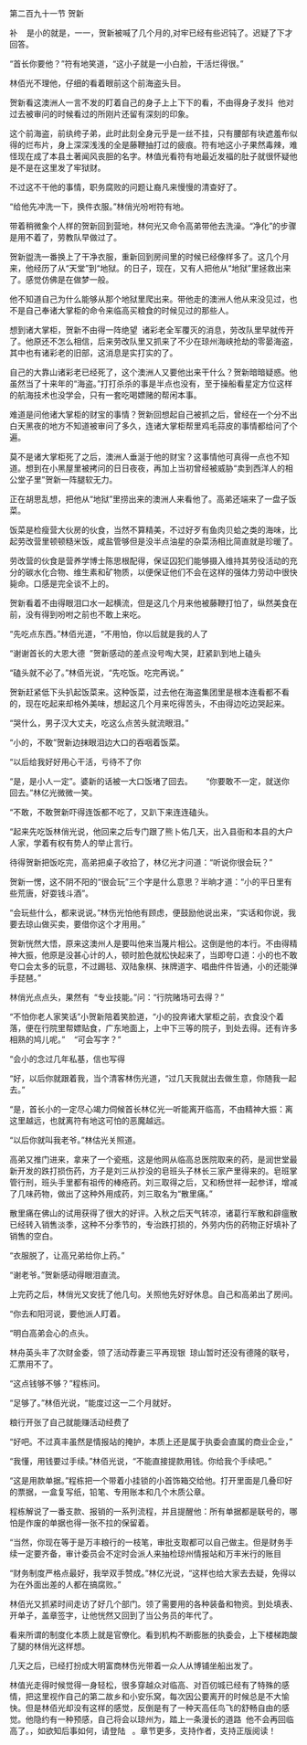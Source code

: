 

第二百九十一节 贺新

补    是小的就是，一一，贺新被喊了几个月的,对牢已经有些迟钝了。迟疑了下才回答。

“首长你要他？”符有地笑道，“这小子就是一小白脸，干活烂得很。”

林佰光不理他，仔细的看着眼前这个前海盗头目。

贺新看这澳洲人一言不发的盯着自己的身子上上下下的看，不由得身子发抖  他对过去被审问的时候看过的所刚片还留有深刻的印象。

这个前海盗，前纨绔子弟，此时此刻全身元乎是一丝不挂，只有腰部有块遮羞布似得的烂布片，身上深深浅浅的全是藤鞭抽打过的疲痕。符有地这小子果然毒辣，难怪现在成了本县土著闻风丧胆的名字。林值光看符有地最近发福的肚子就很怀疑他是不是在这里发了牢狱财。

不过这不干他的事情，职务腐败的问题让裔凡来慢慢的清查好了。

“给他先冲洗一下，换件衣服。”林俏光吩咐符有地。

带着稍微象个人样的贺新回到营地，林何光又命令高弟带他去洗澡。“净化”的步骤是用不着了，劳教队早做过了。

贺新盥洗一番换上了干净衣服，重新回到房间里的时候已经像样多了。这几个月来，他经历了从“天堂”到“地狱。的日子，现在，又有人把他从“地狱”里拯救出来了。感觉仿佛是在做梦一般。

他不知道自己为什么能够从那个地狱里爬出来。带他走的澳洲人他从来没见过，也不是自己奉诸大掌柜的命令来临高买粮食的时候见过的那些人。

想到诸大掌柜，贺新不由得一阵绝望  诸彩老全军覆灭的消息，劳改队里早就传开了。他原还不怎么相信，后来劳改队里又抓来了不少在琼州海峡抢劫的零晏海盗，其中也有诸彩老的旧部，这消息是实打实的了。

自己的大靠山诸彩老已经死了，这个澳洲人又要他出来干什么？贺新暗暗疑惑。他虽然当了十来年的“海盗。”打打杀杀的事是半点也没有，至于操船看星定方位这样的航海技术也没学会，只有一套吃喝嫖赌的帮闲本事。

难道是问他诸大掌柜的财宝的事情？贺新回想起自己被抓之后，曾经在一个分不出白天黑夜的地方不知道被审问了多久，连诸大掌柜帮里鸡毛蒜皮的事情都给问了个遍。

莫不是诸大掌柜死了之后，澳洲人垂涎于他的财宝？这事情他可真得一点也不知道。想到在小黑屋里被拷问的日日夜夜，再加上当初曾经被威胁“卖到西洋人的相公堂子里”贺新一阵腿软无力。

正在胡思乱想，把他从“地狱”里捞出来的澳洲人来看他了。高弟还端来了一盘子饭菜。

饭菜是检瘦营大伙房的伙食，当然不算精美，不过好歹有鱼肉贝蛤之类的海味，比起劳改营里顿顿糙米饭，咸盐管够但是没半点油星的杂菜汤相比简直就是珍暖了。

劳改营的伙食是营养学博士陈思根配得，保证囚犯们能够摄入维持其劳役活动的充分的碳水化合物、维生素和矿物质，以便保证他们不会在这样的强体力劳动中很快毙命。口感是完全谈不上的。

贺新看着不由得眼泪口水一起横流，但是这几个月来他被藤鞭打怕了，纵然美食在前，没有得到吩咐之前也不敢上来吃。

“先吃点东西。”林佰光道，“不用怕，你以后就是我的人了

“谢谢首长的大恩大德  ”贺新感动的差点没号啕大哭，赶紧趴到地上磕头

“磕头就不必了。”林佰光说，“先吃饭。吃完再说。”

贺新赶紧低下头扒起饭菜来。这种饭菜，过去他在海盗集团里是根本连看都不看的，现在吃起来却格外美味，想起这几个月来吃得苦头，不由得边吃边哭起来。

“哭什么，男子汉大丈夫，吃这么点苦头就流眼泪。”

“小的，不敢”贺新边抹眼泪边大口的吞咽着饭菜。

“以后给我好好用心干活，亏待不了你

“是，是小人一定”。婆新的话被一大口饭堵了回去。      “你要敢不一定，就送你回去。”林亿光微微一笑。

“不敢，不敢贺新吓得连饭都不吃了，又趴下来连连磕头。

“起来先吃饭林俏光说，他回来之后专门跟了熊卜佑几天，出入县衙和本县的大户人家，学着有权有势人的举止言行。

待得贺新把饭吃完，高弟把桌子收拾了，林亿光才问道：“听说你很会玩？”

贺新一愣，这不阴不阳的“很会玩”三个字是什么意思？半晌才道：“小的平日里有些荒唐，好耍钱斗酒”。

“会玩些什么，都来说说。”林伤光怕他有顾虑，便鼓励他说出来，“实话和你说，我要去琼山做买卖，要借你这个才用用。”

贺新恍然大悟，原来这澳州人是要叫他来当蔑片相公。这倒是他的本行。不由得精神大振，他原是没甚心计的人，顿时脸色就松快起来了，当即夸口道：小的也不敢夸口会太多的玩意，不过踢毯、双陆象棋、抹牌道字、唱曲件件皆通，小的还能弹手琵琶。”

林俏光点点头，果然有  “专业技能。”问：“行院赌场可去得？”

“不怕你老人家笑话”小贺新陪着笑脸道，“小的投奔诸大掌柜之前，衣食没个着落，便在行院里帮嫖贴食，广东地面上，上中下三等的院子，到处去得。还有许多相熟的鸠儿呢。”    “可会写字？”

“会小的念过几年私基，信也写得

“好，以后你就跟着我，当个清客林伤光道，“过几天我就出去做生意，你随我一起去。”

“是，首长小的一定尽心竭力伺候首长林亿光一听能离开临高，不由精神大振：离这里越远，也就离符有地这可怕的恶魔越远。

“以后你就叫我老爷。”林估光关照道。

高弟又推门进来，拿来了一个瓷瓶，这是他网从临高总医院取来的药，是润世堂最新开发的跌打损伤药，方子是刘三从抄没的皂班头子林长三家产里得来的。皂班掌管行刑，班头手里都有祖传的棒疮药。刘三取得之后，又和杨世祥一起参详，增减了几味药物，做出了这种外用成药，刘三取名为“散里痛。”

散里痛在佛山的试用获得了很大的好评。入秋之后天气转凉，诸葛行军散和辟瘟散已经转入销售淡季，这种不分季节的，专治跌打损的，外劳内伤的药物正好填补了销售的空白。

“衣服脱了，让高兄弟给你上药。”

“谢老爷。”贺新感动得眼泪直流。

上完药之后，林俏光又安抚了他几句。关照他先好好休息。自己和高弟出了房间。

“你去和阳河说，要他派人盯着。

“明白高弟会心的点头。

林舟英头丰了次财金委，领了活动荐妻三平再现银  琼山暂时还没有德隆的联号，汇票用不了。

“这点钱够不够？”程栋问。

“足够了。”林佰光说，“能度过这一二个月就好。

粮行开张了自己就能赚活动经费了

“好吧。不过真丰虽然是情报站的掩护，本质上还是属于执委会直属的商业企业，”

“我懂，用钱要过手续。”林佰光说，“不能直接提款用钱。你给我个手续吧。”

“这是用款单据。”程栋把一个带着小挂锁的小首饰箱交给他。打开里面是几叠印好的票据，一盒复写纸，铅笔、专用账本和几个木质公章。

程栋解说了一番支款、报销的一系列流程，并且提醒他：所有单据都是联号的，哪怕是作废的单据也得一张不拉的保留着。

“当然，你现在等于是万丰粮行的一枝笔，审批支取都可以自己做主。但是财务手续一定要齐备，审计委员会不定时会派人来抽检琼州情报站和万丰米行的账目

“财务制度严格点最好，我举双手赞成。”林亿光说，“这样也给大家去去疑，免得以为在外面出差的人都在搞腐败。”

林佰光又抓紧时间走访了好几个部门。领了需要用的各种装备和物资。到处填表、开单子，盖章签字，让他恍然又回到了当公务员的年代了。

看来所谓的制度化本质上就是官僚化。看到机构不断膨胀的执委会，上下楼梯跑酸了腿的林俏光这样想。

几天之后，已经打扮成大明富商林伤光带着一众人从博铺坐船出发了。

林值光走得时候觉得一身轻松，很多穿越众对临高、对百仞城已经有了特殊的感情，把这里视作自己的第二故乡和小安乐窝，每次因公要离开的时候总是不大愉快。但是林佰光却没有这样的感觉，反倒是有了一种天高任鸟飞的舒畅自由的感觉。他隐约有一种预感，自己将会以琼州为，踏上一条漫长的道路  他不会再回临高了。，如欲知后事如何，请登陆   。章节更多，支持作者，支持正版阅读！

